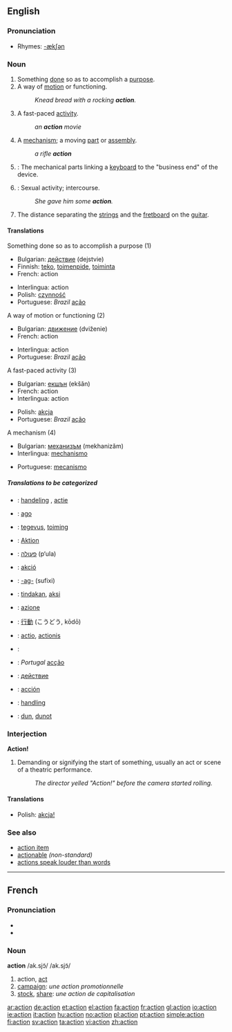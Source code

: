 ==English==

===Pronunciation===
*Rhymes: [[Rhymes:English:-ækʃən|-ækʃən]]

===Noun===
{{en-noun}} 

# Something [[done]] so as to accomplish a [[purpose]].
# A way of [[motion]] or functioning.
#: ''Knead bread with a rocking '''action'''.''
# A fast-paced [[activity]].
#: ''an '''action''' movie''
# A [[mechanism]]; a moving [[part]] or [[assembly]].
#: ''a rifle '''action'''''
# {{music}}: The mechanical parts linking a [[keyboard]] to the "business end" of the device.
# {{slang}}: Sexual activity; intercourse.
#: ''She gave him some '''action'''.''
# The distance separating the [[strin]]gs and the [[fretboard]] on the [[guitar]].

====Translations====
;Something done so as to accomplish a purpose (1)
{{top}}
*Bulgarian: [[действие]] (dejstvie) {{n}}
*Finnish: [[teko]], [[toimenpide]], [[toiminta]]
*French: action {{f}}
{{mid}}
*Interlingua: action
*Polish: [[czynność]] {{f}}
*Portuguese: ''Brazil'' [[ação]] {{f}}
{{bottom}}

;A way of motion or functioning (2)
{{top}}
*Bulgarian: [[движение]] (dviženie) {{n}}
*French: action {{f}}
{{mid}}
*Interlingua: action
*Portuguese: ''Brazil'' [[ação]] {{f}}
{{bottom}}

;A fast-paced activity (3)
{{top}}
*Bulgarian: [[екшън]] (ekšǎn) {{m}}
*French: action {{f}}
*Interlingua: action
{{mid}}
*Polish: [[akcja]] {{f}}
*Portuguese: ''Brazil'' [[ação]] {{f}}
{{bottom}}

;A mechanism (4)
{{top}}
*Bulgarian: [[механизъм]] (mekhanizǎm) {{m}}
*Interlingua: [[mechanismo]]
{{mid}}
*Portuguese: [[mecanismo]] {{m}}
{{bottom}}

=====Translations to be categorized=====
{{checktrans}}
{{top}}
*{{ttbc|Dutch}}: [[handeling]] {{f}}, [[actie]] {{f}}
*{{ttbc|Esperanto}}: [[ago]]
*{{ttbc|Estonian}}: [[tegevus]], [[toiming]]
*{{ttbc|German}}: [[Aktion]] {{f}}
*{{ttbc|Hebrew}}: [[פעולה]] (p‘ula) {{f}}
*{{ttbc|Hungarian}}: [[akció]]
*{{ttbc|Ido}}: [[-ag-]] (sufixi)
*{{ttbc|Indonesian}}: [[tindak]]an, [[aksi]]
*{{ttbc|Italian}}: [[azione]] {{f}}
{{mid}}
*{{ttbc|Japanese}}: [[行動]] (こうどう, kōdō)
*{{ttbc|Latin}}: [[actio]], [[actionis]]
*{{ttbc|Polish}}: 
*{{ttbc|Portuguese}}: ''Portugal'' [[acção]] {{f}}
*{{ttbc|Russian}}: [[действие]] {{n}}
*{{ttbc|Spanish}}: [[acción]] {{f}}
*{{ttbc|Swedish}}: [[handling]] {{f}}
*{{ttbc|Volapük}}: [[dun]], [[dunot]]
{{bottom}}

===Interjection===
'''Action!'''
# Demanding or signifying the start of something, usually an act or scene of a theatric performance.
#: ''The director yelled "Action!" before the camera started rolling.''

====Translations====
*Polish: [[akcja!]]

===See also===
*[[action item]]
*[[actionable]] ''(non-standard)''
*[[actions speak louder than words]]

----

==French==

===Pronunciation===
*{{IPA|/ak.sjɔ̃/}}
*{{SAMPA|/ak.sjO~/}}

===Noun===
'''action''' /ak.sjɔ̃/ /ak.sjɔ̃/ {{f}}
# action, [[act]]
# [[campaign]]: ''une action promotionnelle''
# [[stock]], [[share]]: ''une action de capitalisation''

[[ar:action]]
[[de:action]]
[[et:action]]
[[el:action]]
[[fa:action]]
[[fr:action]]
[[gl:action]]
[[io:action]]
[[ie:action]]
[[it:action]]
[[hu:action]]
[[no:action]]
[[pl:action]]
[[pt:action]]
[[simple:action]]
[[fi:action]]
[[sv:action]]
[[ta:action]]
[[vi:action]]
[[zh:action]]